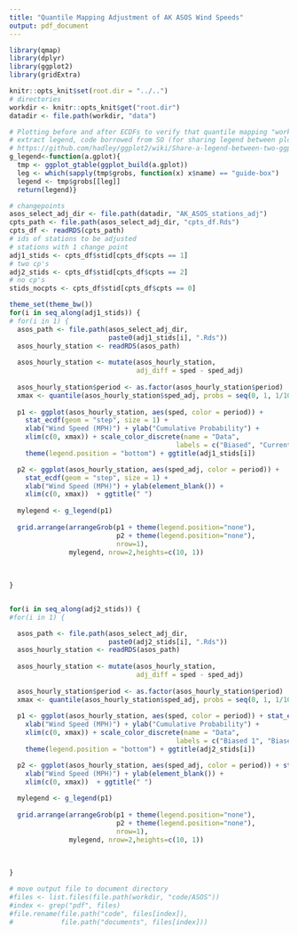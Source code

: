 ```yaml
---
title: "Quantile Mapping Adjustment of AK ASOS Wind Speeds"
output: pdf_document
---
```


```r
library(qmap)
library(dplyr)
library(ggplot2)
library(gridExtra)

knitr::opts_knit$set(root.dir = "../..")
# directories
workdir <- knitr::opts_knit$get("root.dir")
datadir <- file.path(workdir, "data")

# Plotting before and after ECDFs to verify that quantile mapping "worked"
# extract legend, code borrowed from SO (for sharing legend between plots)
# https://github.com/hadley/ggplot2/wiki/Share-a-legend-between-two-ggplot2-graphs
g_legend<-function(a.gplot){
  tmp <- ggplot_gtable(ggplot_build(a.gplot))
  leg <- which(sapply(tmp$grobs, function(x) x$name) == "guide-box")
  legend <- tmp$grobs[[leg]]
  return(legend)}

# changepoints
asos_select_adj_dir <- file.path(datadir, "AK_ASOS_stations_adj")
cpts_path <- file.path(asos_select_adj_dir, "cpts_df.Rds")
cpts_df <- readRDS(cpts_path)
# ids of stations to be adjusted
# stations with 1 change point
adj1_stids <- cpts_df$stid[cpts_df$cpts == 1]
# two cp's
adj2_stids <- cpts_df$stid[cpts_df$cpts == 2]
# no cp's
stids_nocpts <- cpts_df$stid[cpts_df$cpts == 0]

theme_set(theme_bw())
for(i in seq_along(adj1_stids)) {
# for(i in 1) {
  asos_path <- file.path(asos_select_adj_dir, 
                         paste0(adj1_stids[i], ".Rds"))
  asos_hourly_station <- readRDS(asos_path)
  
  asos_hourly_station <- mutate(asos_hourly_station, 
                                adj_diff = sped - sped_adj)
  
  asos_hourly_station$period <- as.factor(asos_hourly_station$period)
  xmax <- quantile(asos_hourly_station$sped_adj, probs = seq(0, 1, 1/100))[100] + 5
  
  p1 <- ggplot(asos_hourly_station, aes(sped, color = period)) + 
    stat_ecdf(geom = "step", size = 1) + 
    xlab("Wind Speed (MPH)") + ylab("Cumulative Probability") + 
    xlim(c(0, xmax)) + scale_color_discrete(name = "Data", 
                                          labels = c("Biased", "Current")) + 
    theme(legend.position = "bottom") + ggtitle(adj1_stids[i])

  p2 <- ggplot(asos_hourly_station, aes(sped_adj, color = period)) + 
    stat_ecdf(geom = "step", size = 1) + 
    xlab("Wind Speed (MPH)") + ylab(element_blank()) + 
    xlim(c(0, xmax))  + ggtitle(" ")
  
  mylegend <- g_legend(p1)
  
  grid.arrange(arrangeGrob(p1 + theme(legend.position="none"),
                           p2 + theme(legend.position="none"), 
                           nrow=1),
               mylegend, nrow=2,heights=c(10, 1))
  
  
  
}


for(i in seq_along(adj2_stids)) {
#for(i in 1) {

  asos_path <- file.path(asos_select_adj_dir, 
                         paste0(adj2_stids[i], ".Rds"))
  asos_hourly_station <- readRDS(asos_path)
  
  asos_hourly_station <- mutate(asos_hourly_station, 
                                adj_diff = sped - sped_adj)
  
  asos_hourly_station$period <- as.factor(asos_hourly_station$period)
  xmax <- quantile(asos_hourly_station$sped_adj, probs = seq(0, 1, 1/100))[100] + 5
  
  p1 <- ggplot(asos_hourly_station, aes(sped, color = period)) + stat_ecdf(size = 1) + 
    xlab("Wind Speed (MPH)") + ylab("Cumulative Probability") + 
    xlim(c(0, xmax)) + scale_color_discrete(name = "Data", 
                                          labels = c("Biased 1", "Biased 2", "Current")) + 
    theme(legend.position = "bottom") + ggtitle(adj2_stids[i])

  p2 <- ggplot(asos_hourly_station, aes(sped_adj, color = period)) + stat_ecdf(size = 1) + 
    xlab("Wind Speed (MPH)") + ylab(element_blank()) + 
    xlim(c(0, xmax))  + ggtitle(" ")
  
  mylegend <- g_legend(p1)
  
  grid.arrange(arrangeGrob(p1 + theme(legend.position="none"),
                           p2 + theme(legend.position="none"), 
                           nrow=1),
               mylegend, nrow=2,heights=c(10, 1))
  
  
  
}

```


```r
# move output file to document directory
#files <- list.files(file.path(workdir, "code/ASOS"))
#index <- grep("pdf", files)
#file.rename(file.path("code", files[index]),
#            file.path("documents", files[index]))
```
